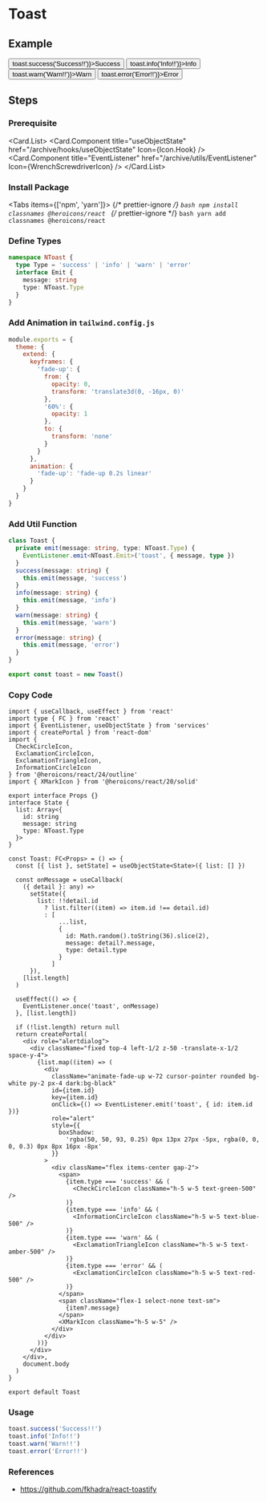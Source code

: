 
<BackTop />

# Toast

## Example

<div className="mt-4 flex items-center gap-4">
  <Button onClick={() => toast.success('Success!!')}>Success</Button>
  <Button onClick={() => toast.info('Info!!')}>Info</Button>
  <Button onClick={() => toast.warn('Warn!!')}>Warn</Button>
  <Button onClick={() => toast.error('Error!!')}>Error</Button>
</div>

## Steps

<div className="steps">

### Prerequisite

<Card.List>
  <Card.Component
    title="useObjectState"
    href="/archive/hooks/useObjectState"
    Icon={Icon.Hook}
  />
  <Card.Component
    title="EventListener"
    href="/archive/utils/EventListener"
    Icon={WrenchScrewdriverIcon}
  />
</Card.List>

### Install Package

<Tabs items={['npm', 'yarn']}>
  {/* prettier-ignore */}
  <Tab>
    ```bash
    npm install classnames @heroicons/react
    ```
    </Tab>
  {/* prettier-ignore */}
  <Tab>
    ```bash
    yarn add classnames @heroicons/react
    ```
</Tab>
</Tabs>

### Define Types

```ts filename="types/index.d.ts"
namespace NToast {
  type Type = 'success' | 'info' | 'warn' | 'error'
  interface Emit {
    message: string
    type: NToast.Type
  }
}
```

### Add Animation in `tailwind.config.js`

```js filename="tailwind.config.js"
module.exports = {
  theme: {
    extend: {
      keyframes: {
        'fade-up': {
          from: {
            opacity: 0,
            transform: 'translate3d(0, -16px, 0)'
          },
          '60%': {
            opacity: 1
          },
          to: {
            transform: 'none'
          }
        }
      },
      animation: {
        'fade-up': 'fade-up 0.2s linear'
      }
    }
  }
}
```

### Add Util Function

```ts filename="services/utils/index.ts"
class Toast {
  private emit(message: string, type: NToast.Type) {
    EventListener.emit<NToast.Emit>('toast', { message, type })
  }
  success(message: string) {
    this.emit(message, 'success')
  }
  info(message: string) {
    this.emit(message, 'info')
  }
  warn(message: string) {
    this.emit(message, 'warn')
  }
  error(message: string) {
    this.emit(message, 'error')
  }
}

export const toast = new Toast()
```

### Copy Code

```tsx filename="containers/Toast/index.tsx"
import { useCallback, useEffect } from 'react'
import type { FC } from 'react'
import { EventListener, useObjectState } from 'services'
import { createPortal } from 'react-dom'
import {
  CheckCircleIcon,
  ExclamationCircleIcon,
  ExclamationTriangleIcon,
  InformationCircleIcon
} from '@heroicons/react/24/outline'
import { XMarkIcon } from '@heroicons/react/20/solid'

export interface Props {}
interface State {
  list: Array<{
    id: string
    message: string
    type: NToast.Type
  }>
}

const Toast: FC<Props> = () => {
  const [{ list }, setState] = useObjectState<State>({ list: [] })

  const onMessage = useCallback(
    ({ detail }: any) =>
      setState({
        list: !!detail.id
          ? list.filter((item) => item.id !== detail.id)
          : [
              ...list,
              {
                id: Math.random().toString(36).slice(2),
                message: detail?.message,
                type: detail.type
              }
            ]
      }),
    [list.length]
  )

  useEffect(() => {
    EventListener.once('toast', onMessage)
  }, [list.length])

  if (!list.length) return null
  return createPortal(
    <div role="alertdialog">
      <div className="fixed top-4 left-1/2 z-50 -translate-x-1/2 space-y-4">
        {list.map((item) => (
          <div
            className="animate-fade-up w-72 cursor-pointer rounded bg-white py-2 px-4 dark:bg-black"
            id={item.id}
            key={item.id}
            onClick={() => EventListener.emit('toast', { id: item.id })}
            role="alert"
            style={{
              boxShadow:
                'rgba(50, 50, 93, 0.25) 0px 13px 27px -5px, rgba(0, 0, 0, 0.3) 0px 8px 16px -8px'
            }}
          >
            <div className="flex items-center gap-2">
              <span>
                {item.type === 'success' && (
                  <CheckCircleIcon className="h-5 w-5 text-green-500" />
                )}
                {item.type === 'info' && (
                  <InformationCircleIcon className="h-5 w-5 text-blue-500" />
                )}
                {item.type === 'warn' && (
                  <ExclamationTriangleIcon className="h-5 w-5 text-amber-500" />
                )}
                {item.type === 'error' && (
                  <ExclamationCircleIcon className="h-5 w-5 text-red-500" />
                )}
              </span>
              <span className="flex-1 select-none text-sm">
                {item?.message}
              </span>
              <XMarkIcon className="h-5 w-5" />
            </div>
          </div>
        ))}
      </div>
    </div>,
    document.body
  )
}

export default Toast
```

### Usage

```ts
toast.success('Success!!')
toast.info('Info!!')
toast.warn('Warn!!')
toast.error('Error!!')
```

</div>

### References

- https://github.com/fkhadra/react-toastify

<Comment />
